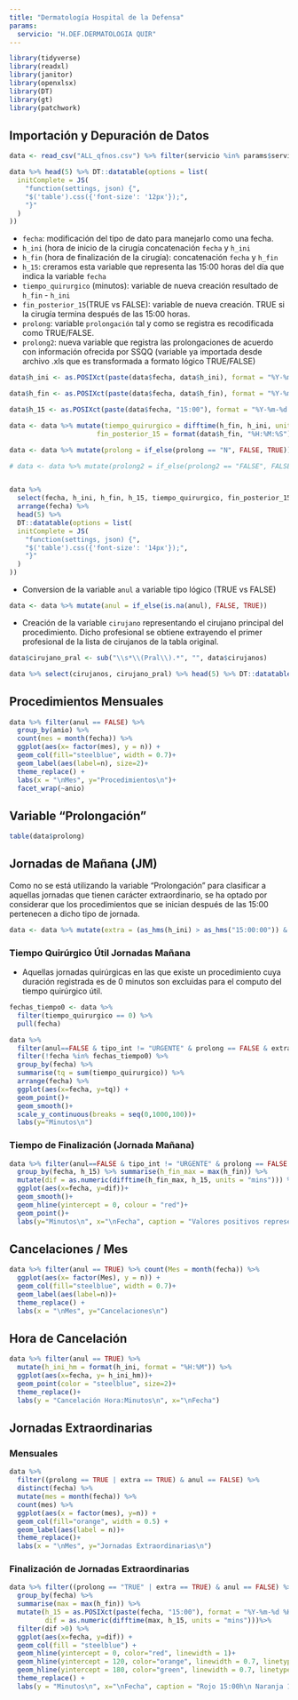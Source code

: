 ```yaml
---
title: "Dermatología Hospital de la Defensa"
params:
  servicio: "H.DEF.DERMATOLOGIA QUIR"
---
```




```r

library(tidyverse)
library(readxl)
library(janitor)
library(openxlsx)
library(DT)
library(gt)
library(patchwork)

```




## Importación y Depuración de Datos


```r

data <- read_csv("ALL_qfnos.csv") %>% filter(servicio %in% params$servicio)

data %>% head(5) %>% DT::datatable(options = list(
  initComplete = JS(
    "function(settings, json) {",
    "$('table').css({'font-size': '12px'});",
    "}"
  )
))

```


- `fecha`: modificación del tipo de dato para manejarlo como una fecha. 
- `h_ini` (hora de inicio de la cirugía concatenación `fecha` y `h_ini`
- `h_fin` (hora de finalización de la cirugía): concatenación `fecha` y `h_fin`
- `h_15`: creramos esta variable que representa las 15:00 horas del día que indica la variable `fecha` 
- `tiempo_quirurgico` (minutos): variable de nueva creación resultado de `h_fin` - `h_ini`
- `fin_posterior_15`(TRUE vs FALSE): variable de nueva creación. TRUE si la cirugía termina después de las 15:00 horas.
- `prolong`: variable `prolongación` tal y como se registra es recodificada como TRUE/FALSE.
- `prolong2`: nueva variable que registra las prolongaciones de acuerdo con información ofrecida por SSQQ (variable ya importada desde archivo .xls que es transformada a formato lógico TRUE/FALSE)


```r


data$h_ini <- as.POSIXct(paste(data$fecha, data$h_ini), format = "%Y-%m-%d %H:%M", tz = "UTC")

data$h_fin <- as.POSIXct(paste(data$fecha, data$h_fin), format = "%Y-%m-%d %H:%M", tz = "UTC") 

data$h_15 <- as.POSIXct(paste(data$fecha, "15:00"), format = "%Y-%m-%d %H:%M", tz = "UTC")

data <- data %>% mutate(tiempo_quirurgico = difftime(h_fin, h_ini, units = "mins"),
                      fin_posterior_15 = format(data$h_fin, "%H:%M:%S") > "15:00:00")

data <- data %>% mutate(prolong = if_else(prolong == "N", FALSE, TRUE))

# data <- data %>% mutate(prolong2 = if_else(prolong2 == "FALSE", FALSE, TRUE))


data %>% 
  select(fecha, h_ini, h_fin, h_15, tiempo_quirurgico, fin_posterior_15) %>% 
  arrange(fecha) %>%
  head(5) %>%
  DT::datatable(options = list(
  initComplete = JS(
    "function(settings, json) {",
    "$('table').css({'font-size': '14px'});",
    "}"
  )
)) 

```

- Conversion de la variable `anul` a variable tipo lógico (TRUE vs FALSE)

```r

data <- data %>% mutate(anul = if_else(is.na(anul), FALSE, TRUE))

```



- Creación de la variable `cirujano` representando el cirujano principal del procedimiento. Dicho profesional se obtiene extrayendo el primer profesional de la lista de cirujanos de la tabla original. 

```r

data$cirujano_pral <- sub("\\s*\\(Pral\\).*", "", data$cirujanos)

data %>% select(cirujanos, cirujano_pral) %>% head(5) %>% DT::datatable()

```



## Procedimientos Mensuales 

```r

data %>% filter(anul == FALSE) %>% 
  group_by(anio) %>%
  count(mes = month(fecha)) %>% 
  ggplot(aes(x= factor(mes), y = n)) +
  geom_col(fill="steelblue", width = 0.7)+
  geom_label(aes(label=n), size=2)+
  theme_replace() +
  labs(x = "\nMes", y="Procedimientos\n")+
  facet_wrap(~anio)


```

## Variable "Prolongación"

```r

table(data$prolong)

```


## Jornadas de Mañana (JM)

Como no se está utilizando la variable "Prolongación" para clasificar a aquellas jornadas que tienen carácter extraordinario, se ha optado por considerar que los procedimientos que se inician después de las 15:00 pertenecen a dicho tipo de jornada.

```r

data <- data %>% mutate(extra = (as_hms(h_ini) > as_hms("15:00:00")) & tipo_int != "URGENTE") 

```



###  Tiempo Quirúrgico Útil Jornadas Mañana

- Aquellas jornadas quirúrgicas en las que existe un procedimiento cuya duración registrada es de 0 minutos son excluidas para el computo del tiempo quirúrgico útil. 

```r

fechas_tiempo0 <- data %>% 
  filter(tiempo_quirurgico == 0) %>% 
  pull(fecha)

data %>% 
  filter(anul==FALSE & tipo_int != "URGENTE" & prolong == FALSE & extra == FALSE) %>% 
  filter(!fecha %in% fechas_tiempo0) %>% 
  group_by(fecha) %>% 
  summarise(tq = sum(tiempo_quirurgico)) %>% 
  arrange(fecha) %>%
  ggplot(aes(x=fecha, y=tq)) +
  geom_point()+
  geom_smooth()+
  scale_y_continuous(breaks = seq(0,1000,100))+
  labs(y="Minutos\n")


```

### Tiempo de Finalización (Jornada Mañana)


```r

data %>% filter(anul==FALSE & tipo_int != "URGENTE" & prolong == FALSE & extra==FALSE) %>% 
  group_by(fecha, h_15) %>% summarise(h_fin_max = max(h_fin)) %>%
  mutate(dif = as.numeric(difftime(h_fin_max, h_15, units = "mins"))) %>%
  ggplot(aes(x=fecha, y=dif))+
  geom_smooth()+
  geom_hline(yintercept = 0, colour = "red")+
  geom_point()+
  labs(y="Minutos\n", x="\nFecha", caption = "Valores positivos representan tiempo transcurrido después de las 15:00h.")

```



## Cancelaciones / Mes

```r


data %>% filter(anul == TRUE) %>% count(Mes = month(fecha)) %>% 
  ggplot(aes(x= factor(Mes), y = n)) +
  geom_col(fill="steelblue", width = 0.7)+
  geom_label(aes(label=n))+
  theme_replace() +
  labs(x = "\nMes", y="Cancelaciones\n")


```

## Hora de Cancelación

```r

data %>% filter(anul == TRUE) %>% 
  mutate(h_ini_hm = format(h_ini, format = "%H:%M")) %>%
  ggplot(aes(x=fecha, y= h_ini_hm))+
  geom_point(color = "steelblue", size=2)+
  theme_replace()+
  labs(y = "Cancelación Hora:Minutos\n", x="\nFecha")


```


## Jornadas Extraordinarias


###  Mensuales

```r

data %>% 
  filter((prolong == TRUE | extra == TRUE) & anul == FALSE) %>% 
  distinct(fecha) %>% 
  mutate(mes = month(fecha)) %>%
  count(mes) %>%
  ggplot(aes(x = factor(mes), y=n)) +
  geom_col(fill="orange", width = 0.5) +
  geom_label(aes(label = n))+
  theme_replace()+
  labs(x = "\nMes", y="Jornadas Extraordinarias\n")


```



### Finalización de Jornadas Extraordinarias

```r


data %>% filter((prolong == "TRUE" | extra == TRUE) & anul == FALSE) %>% 
  group_by(fecha) %>% 
  summarise(max = max(h_fin)) %>%
  mutate(h_15 = as.POSIXct(paste(fecha, "15:00"), format = "%Y-%m-%d %H:%M", tz = "UTC"),
         dif = as.numeric(difftime(max, h_15, units = "mins")))%>%
  filter(dif >0) %>%
  ggplot(aes(x=fecha, y=dif)) +
  geom_col(fill = "steelblue") +
  geom_hline(yintercept = 0, color="red", linewidth = 1)+
  geom_hline(yintercept = 120, color="orange", linewidth = 0.7, linetype = 2)+
  geom_hline(yintercept = 180, color="green", linewidth = 0.7, linetype = 2)+
  theme_replace() +
  labs(y = "Minutos\n", x="\nFecha", caption = "Rojo 15:00h\n Naranja 17:00h\n Verde 18:00h", subtitle = "Fuente:Hoja Quirúrgica")

  
```



